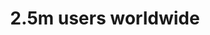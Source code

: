 ---
title: "2.5m users worldwide"
details: "Work across sub-accounts, manage permissions and allowances centrallys"
items:
  - "/assets/imgs/brand/brand1/img-s-15.png"
  - "/assets/imgs/brand/brand1/img-s-16.png"
  - "/assets/imgs/brand/brand1/img-s-17.png"
  - "/assets/imgs/brand/brand1/img-s-18.png"
  - "/assets/imgs/brand/brand1/img-s-19.png"
  - "/assets/imgs/brand/brand1/img-s-15.png"
  - "/assets/imgs/brand/brand1/img-s-16.png"
  - "/assets/imgs/brand/brand1/img-s-17.png"
  - "/assets/imgs/brand/brand1/img-s-18.png"
  - "/assets/imgs/brand/brand1/img-s-19.png"
---